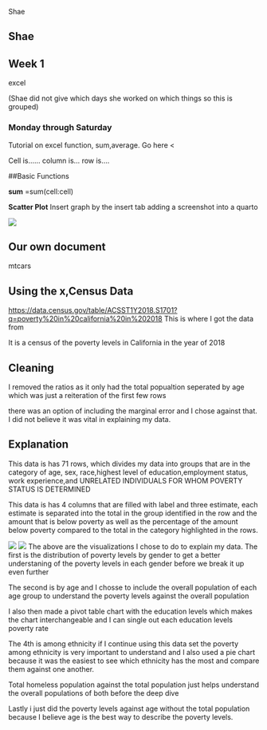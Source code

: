 Shae

## Shae

## Week 1

excel

(Shae did not give which days she worked on which things so this is grouped)

### Monday through Saturday

Tutorial on excel function, sum,average.
Go here <

Cell is......
column is...
row is....

##Basic Functions

**sum**
=sum(cell:cell)

**Scatter Plot**
Insert graph by the insert tab 
adding a screenshot into a quarto 

![](Scatter1.png)

## Our own document 
mtcars

## Using the x,Census Data 
<https://data.census.gov/table/ACSST1Y2018.S1701?q=poverty%20in%20california%20in%202018>
This is where I got the data from 

It is a census of the poverty levels in California in the year of 2018 

## Cleaning
I removed the ratios as it only had the total popualtion seperated by age which was just a reiteration of the first few rows 

there was an option of including the marginal error and I chose against that. I did not believe it was 
vital in explaining my data.

## Explanation
This data is has 71 rows, which divides my data into groups that are in the category of age, sex,
race,highest level of education,employment status, work experience,and UNRELATED INDIVIDUALS FOR WHOM POVERTY STATUS IS DETERMINED

This data is has 4 columns that are filled with label and three estimate, each estimate is separated into the total
in the group identified in the row and the amount that is below poverty as well as the percentage of the amount below poverty compared to the total in the category highlighted in the rows.

![](Plots1.png)
![](Plots2.png)
The above are the visualizations I chose to do to explain my data.
The first is the distribution of poverty levels by gender to get a better understaning of the poverty levels in each gender before we break it up even further 

The second is by age and I chosse to include the overall population of each age group to understand the poverty levels against the overall population

I also then made a pivot table chart with the education levels which makes the chart interchangeable and I can single out each education levels poverty rate

The 4th is among ethnicity if I continue using this data set the poverty among ethnicity is very important to understand and I also used a pie chart because it was the easiest to see which ethnicity has the most and compare them against one another.

Total homeless population against the total population just helps understand the overall populations of both before the deep dive 

Lastly i just did the poverty levels against age without the total population because I believe age is the best way to describe the poverty levels.

